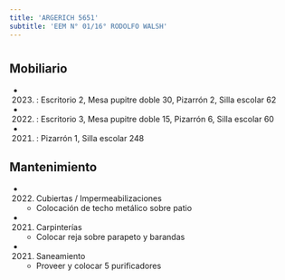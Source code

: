 ```yaml
---
title: 'ARGERICH 5651'
subtitle: 'EEM N° 01/16° RODOLFO WALSH'
---
```


#


## Mobiliario

*  (2023) : Escritorio 2, Mesa pupitre doble 30, Pizarrón 2, Silla escolar 62 

*  (2022) : Escritorio 3, Mesa pupitre doble 15, Pizarrón 6, Silla escolar 60 

*  (2021) : Pizarrón 1, Silla escolar 248 





## Mantenimiento

*  (2022) Cubiertas / Impermeabilizaciones 
    + Colocación de techo metálico sobre patio

*  (2021) Carpinterías 
    + Colocar reja sobre parapeto y barandas

*  (2021) Saneamiento 
    + Proveer y colocar 5 purificadores



